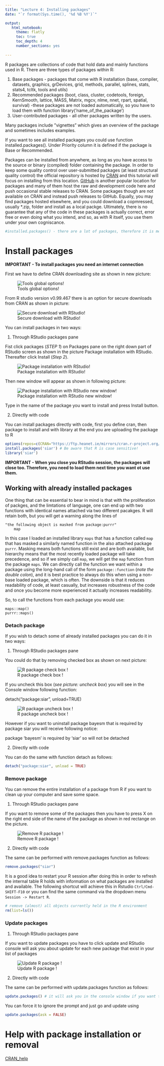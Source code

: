 ```yaml
---
title: "Lecture 4: Installing packages"
date: "`r format(Sys.time(), '%d %B %Y')`"

output:
   html_notebook:
     theme: flatly
     toc: true
     toc_depth: 4
     number_sections: yes
     
---
```


R packages are collections of code that hold data and mainly functions used in R. There are three types of packages within R: 

1. Base packages - packages that come with R installation (base, compiler, datasets, graphics, grDevices, grid, methods, parallel, splines, stats, stats4, tcltk, tools and utils)
2. Recommended packages (boot, class, cluster, codetools, foreign, KernSmooth, lattice, MASS, Matrix, mgcv, nlme, nnet, rpart, spatial, survival) -these packages are not loaded automatically, so you have to load them with function library('name_of_the_package')
2. User-contributed packages - all other packages written by the users.


Many  packages include ”vignettes” which gives an overview of the package and sometimes includes examples.

If you want to see all installed packages you could use function installed.packages(). Under Priority column it is defined if the package is Base or Recommended.

Packages can be installed from anywhere, as long as you have access to the source or binary (compiled) folder containing the package. In order to keep some quality control over user-submitted packages (at least structural quality control) the official repository is hosted by [CRAN](https://cran.r-project.org) and this tutorial will focus on installing from this location. [GitHub](https://github.com) is another popular location for packages and many of them host the raw and development code here and push occasional stable releases to CRAN. Some packages though are not available on CRAN and instead push releases to GitHub. Equally, you may find packages hosted elsewhere, and you could download a copmressed, usually *.zip, folder and install as a local packge. Ultimately, there is no guarantee that any of the code in these packages is actually correct, error free or even doing what you intend, and so, as with R itself, you use them under your own cogniscance.

```r
#installed.packages() - there are a lot of packages, therefore it is mentioned here as a comment
```

# Install packages

**IMPORTANT - To install packages you need an internet connection**

First we have to define CRAN downloading site as shown in new picture:

![Tools global options!](Tools_global_options.png)


From R studio version v0.99.467 there is an option for secure downloads from CRAN as shown in picture:

![Secure download with RStudio!](Secure_and_CRAN_Ireland.jpg)


You can install packages in two ways:

1. Through RStudio packages pane 

Fist click packages (*STEP 1*) on Packages pane on the right down part of RStudio screen as shown in the picture Package installation with RStudio. Thereafter click Install (*Step 2*).

![Package installation with RStudio!](Package_pane_installation.jpg)


Then new window will appear as shown in following picture:

![Package installation with RStudio new window!](Install_siar_package.png)

Type in the name of the package you want to install and press Install button.


2. Directly with code

You can install packages directly with code, first you define cran, then package to install and with library at the end you are uploading the package to R
```r
options(repos=c(CRAN="https://ftp.heanet.ie/mirrors/cran.r-project.org/"))
install.packages('siar') # Be aware that R is case sensitive!
library('siar')
```

**IMPORTANT - When you close you RStudio session, the packages will close too. Therefore, you need to load them next time you want ot use them.**


## Working with already installed packages

One thing that can be essential to bear in mind is that with the proliferation of packges, and the limtations of language, one can end up with two functions with identical names attached via two different pacakges. R will retain both, but you will get a warning along the lines of 

```
"the following object is masked from package:purrr"
    map
```

In this case I loaded an installed library `maps` that has a function called `map` that has masked a similarly named function in the also attached package `purrr`. Masking means both functions still exist and are both available, but hierarchy means that the most recently loaded package will take precedence, and so if we simply call `map`, we will get the `map` function from the package `maps`. We can directly call the function we want within a package using the long-hand call of the form `package::function` (*note the double colon*), and it is best practice to always do this when using a non-base loaded package, which is often. The downside is that it reduces readability of code, at least casually, but increases robustness of the code and once you become more experienced it actually increases readability.

So, to call the functions from each package you would use:

```
maps::map()
purrr::maps()
```


### Detach package

If you wish to detach some of already installed packages you can do it in two ways:

1. Through RStudio packages pane 

You could do that by removing checked box as shown on next picture:

![R package check box !](Check_box.jpg)

If you uncheck this box (*see picture: uncheck box*) you will see in the Console window following function:

detach("package:siar", unload=TRUE)

![R package uncheck box !](Uncheck_box.jpg)

However if you want to uninstall package bayesm that is required by package siar you will receive following notice:

package ‘bayesm’ is required by ‘siar’ so will not be detached


2. Directly with code

You can do the same with function detach as follows:

```r
detach("package:siar", unload = TRUE)
```


### Remove package

You can remove the entire installation of a package from R if you want to clean up your computer and save some space.

1. Through RStudio packages pane 

If you want to remove some of the packages then you have to press X on the right end side of the name of the package as shown in red rectange on the picture.

![Remove R package !](Uninstall.jpg)

2. Directly with code


The same can be performed with remove.packages function as follows:

```r
remove.packages("siar")
```

It is a good idea to restart your R session after doing this in order to refresh the internal table R holds with information on what packages are installed and available. The following shortcut will achieve this in Rstudio `Ctrl/Cmd-SHIFT-F10` or you can find the same command via the dropdown menu `Session -> Restart R`.

```r
# remove (almost) all objects currently held in the R environment
rm(list=ls()) 
```



### Update packages

1. Through RStudio packages pane 

If you want to update packages you have to click update and RStudio console will ask you about update for each new package that exist in your list of packages

![Update R package !](Update.jpg)

2. Directly with code

The same can be performed with update.packages function as follows:

```r
update.packages() # it will ask you in the console window if you want to update packages with multichoice answer (yes/no/cancel)
```

You can force it to ignore the prompt and just go and update using

```r
update.packages(ask = FALSE)
```



# Help with package installation or removal

[CRAN_help](https://cran.r-project.org/doc/FAQ/R-FAQ.html)

